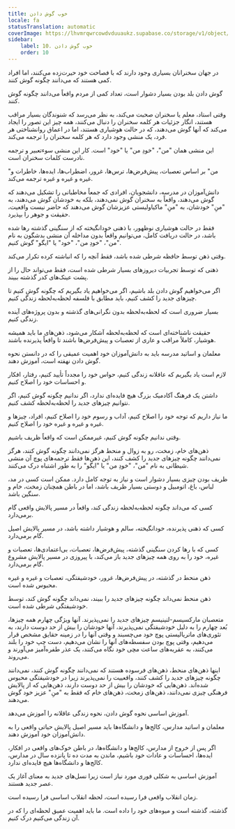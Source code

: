 ```yaml
---
title: خوب گوش دادن
locale: fa
statusTranslation: automatic
coverImage: https://lhvmrqwrcowdvduuaukz.supabase.co/storage/v1/object/public/strapi-uploads/small_cover-educacion-fundamental.webp-2d51a7828a2b1309555be27f7e2a61a0.webp
sidebar:
    label: 10. خوب گوش دادن
    order: 10
---
```

در جهان سخنرانان بسیاری وجود دارند که با فصاحت خود حیرت‌زده می‌کنند، اما افراد کمی هستند که می‌دانند چگونه گوش کنند.

گوش دادن بلد بودن بسیار دشوار است، تعداد کمی از مردم واقعاً می‌دانند چگونه گوش کنند.

وقتی استاد، معلم یا سخنران صحبت می‌کند، به نظر می‌رسد که شنوندگان بسیار مراقب هستند، انگار جزئیات هر کلمه سخنران را دنبال می‌کنند، همه چیز این تصور را ایجاد می‌کند که آنها گوش می‌دهند، که در حالت هوشیاری هستند، اما در اعماق روانشناختی هر فرد، یک منشی وجود دارد که هر کلمه سخنران را ترجمه می‌کند.

این منشی همان "من"، "خودِ من" یا "خود" است. کار این منشی سوء‌تعبیر و ترجمه نادرست کلمات سخنران است.

"من" بر اساس تعصبات، پیش‌فرض‌ها، ترس‌ها، غرور، اضطراب‌ها، ایده‌ها، خاطرات و غیره و غیره و غیره ترجمه می‌کند.

دانش‌آموزان در مدرسه، دانشجویان، افرادی که جمعاً مخاطبانی را تشکیل می‌دهند که گوش می‌دهند، واقعاً به سخنران گوش نمی‌دهند، بلکه به خودشان گوش می‌دهند، به "منِ" خودشان، به "منِ" ماکیاولیستی عزیزشان گوش می‌دهند که حاضر نیست واقعیت، حقیقت و جوهر را بپذیرد.

فقط در حالت هوشیاری نوظهور، با ذهنی خودانگیخته که از سنگینی گذشته رها شده باشد، در حالت دریافت کامل، می‌توانیم واقعاً بدون مداخله آن منشی بدشگون به نام "من"، "خودِ من"، "خود" یا "ایگو" گوش کنیم.

وقتی ذهن توسط حافظه شرطی شده باشد، فقط آنچه را که انباشته کرده تکرار می‌کند.

ذهنی که توسط تجربیات دیروزهای بسیار شرطی شده است، فقط می‌تواند حال را از پشت عینک‌های کدر گذشته ببیند.

اگر می‌خواهیم گوش دادن بلد باشیم، اگر می‌خواهیم یاد بگیریم که چگونه گوش کنیم تا چیزهای جدید را کشف کنیم، باید مطابق با فلسفه لحظه‌به‌لحظه زندگی کنیم.

بسیار ضروری است که لحظه‌به‌لحظه بدون نگرانی‌های گذشته و بدون پروژه‌های آینده زندگی کنیم.

حقیقت ناشناخته‌ای است که لحظه‌به‌لحظه آشکار می‌شود، ذهن‌های ما باید همیشه هوشیار، کاملاً مراقب و عاری از تعصبات و پیش‌فرض‌ها باشند تا واقعاً پذیرنده باشند.

معلمان و اساتید مدرسه باید به دانش‌آموزان خود اهمیت عمیقی را که در دانستن نحوه گوش دادن نهفته است، آموزش دهند.

لازم است یاد بگیریم که عاقلانه زندگی کنیم، حواس خود را مجدداً تأیید کنیم، رفتار، افکار و احساسات خود را اصلاح کنیم.

داشتن یک فرهنگ آکادمیک بزرگ هیچ فایده‌ای ندارد، اگر ندانیم چگونه گوش کنیم، اگر نتوانیم چیزهای جدید را لحظه‌به‌لحظه کشف کنیم.

ما نیاز داریم که توجه خود را اصلاح کنیم، آداب و رسوم خود را اصلاح کنیم، افراد، چیزها و غیره و غیره و غیره خود را اصلاح کنیم.

وقتی ندانیم چگونه گوش کنیم، غیرممکن است که واقعاً ظریف باشیم.

ذهن‌های خام، زمخت، رو به زوال و منحط هرگز نمی‌دانند چگونه گوش کنند، هرگز نمی‌دانند چگونه چیزهای جدید را کشف کنند، این ذهن‌ها فقط ترجمه‌های پوچ آن منشی شیطانی به نام "من"، "خودِ من" یا "ایگو" را به طور اشتباه درک می‌کنند.

ظریف بودن چیزی بسیار دشوار است و نیاز به توجه کامل دارد. ممکن است کسی در مد، لباس، باغ، اتومبیل و دوستی بسیار ظریف باشد، اما در باطن همچنان زمخت، خام و سنگین باشد.

کسی که می‌داند چگونه لحظه‌به‌لحظه زندگی کند، واقعاً در مسیر پالایش واقعی گام برمی‌دارد.

کسی که ذهنی پذیرنده، خودانگیخته، سالم و هوشیار داشته باشد، در مسیر پالایش اصیل گام برمی‌دارد.

کسی که با رها کردن سنگینی گذشته، پیش‌فرض‌ها، تعصبات، بی‌اعتمادی‌ها، تعصبات و غیره، خود را به روی همه چیزهای جدید باز می‌کند، با پیروزی در مسیر پالایش مشروع گام برمی‌دارد.

ذهن منحط در گذشته، در پیش‌فرض‌ها، غرور، خودشیفتگی، تعصبات و غیره و غیره محبوس شده است.

ذهن منحط نمی‌داند چگونه چیزهای جدید را ببیند، نمی‌داند چگونه گوش کند، توسط خودشیفتگی شرطی شده است.

متعصبان مارکسیسم-لنینیسم چیزهای جدید را نمی‌پذیرند. آنها ویژگی چهارم همه چیزها، بُعد چهارم را به دلیل خودشیفتگی نمی‌پذیرند، آنها خودشان را بیش از حد دوست دارند، به تئوری‌های ماتریالیستی پوچ خود می‌چسبند و وقتی آنها را در زمینه حقایق مشخص قرار می‌دهیم، وقتی پوچ بودن سفسطه‌های آنها را نشان می‌دهیم، دست چپ خود را بلند می‌کنند، به عقربه‌های ساعت مچی خود نگاه می‌کنند، یک عذر طفره‌آمیز می‌آورند و می‌روند.

اینها ذهن‌های منحط، ذهن‌های فرسوده هستند که نمی‌دانند چگونه گوش کنند، نمی‌دانند چگونه چیزهای جدید را کشف کنند، واقعییت را نمی‌پذیرند زیرا در خودشیفتگی محبوس شده‌اند. ذهن‌هایی که خودشان را بیش از حد دوست دارند، ذهن‌هایی که از پالایش فرهنگی چیزی نمی‌دانند، ذهن‌های زمخت، ذهن‌های خام که فقط به "منِ" عزیز خود گوش می‌دهند.

آموزش اساسی نحوه گوش دادن، نحوه زندگی عاقلانه را آموزش می‌دهد.

معلمان و اساتید مدارس، کالج‌ها و دانشگاه‌ها باید مسیر اصیل پالایش حیاتی واقعی را به دانش‌آموزان خود آموزش دهند.

اگر پس از خروج از مدارس، کالج‌ها و دانشگاه‌ها، در باطن خوک‌های واقعی در افکار، ایده‌ها، احساسات و عادات خود باشیم، ماندن به مدت ده تا پانزده سال در مدارس، کالج‌ها و دانشگاه‌ها هیچ فایده‌ای ندارد.

آموزش اساسی به شکلی فوری مورد نیاز است زیرا نسل‌های جدید به معنای آغاز یک عصر جدید هستند.

زمان انقلاب واقعی فرا رسیده است، لحظه انقلاب اساسی فرا رسیده است.

گذشته، گذشته است و میوه‌های خود را داده است. ما باید اهمیت عمیق لحظه‌ای را که در آن زندگی می‌کنیم درک کنیم.

